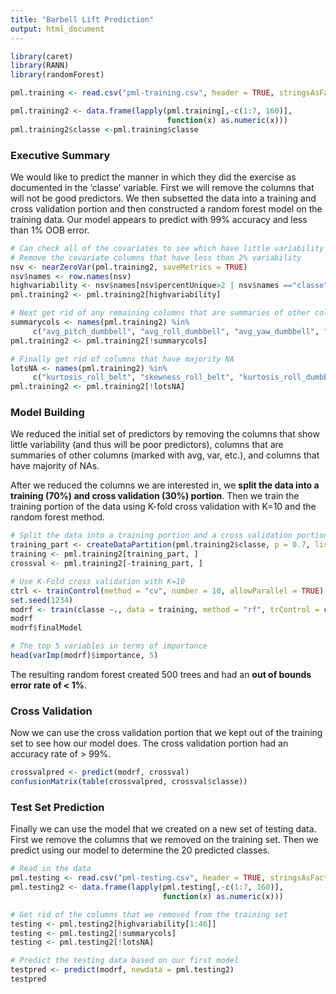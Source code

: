 ```yaml
---
title: "Barbell Lift Prediction"
output: html_document
---
```


```r
library(caret)
library(RANN)
library(randomForest)

pml.training <- read.csv("pml-training.csv", header = TRUE, stringsAsFactors = FALSE)

pml.training2 <- data.frame(lapply(pml.training[,-c(1:7, 160)], 
                                   function(x) as.numeric(x)))
pml.training2$classe <-pml.training$classe
```

### Executive Summary

We would like to predict the manner in which they did the exercise as documented in the 'classe' variable. First we will remove the columns that will not be good predictors. We then subsetted the data into a training and cross validation portion and then constructed a random forest model on the training data. Our model appears to predict with 99% accuracy and less than 1% OOB error.

``` r
# Can check all of the covariates to see which have little variability
# Remove the covariate columns that have less than 2% variability
nsv <- nearZeroVar(pml.training2, saveMetrics = TRUE)
nsv$names <- row.names(nsv)
highvariability <- nsv$names[nsv$percentUnique>2 | nsv$names =="classe"]
pml.training2 <- pml.training2[highvariability]

# Next get rid of any remaining columns that are summaries of other columns
summarycols <- names(pml.training2) %in% 
     c("avg_pitch_dumbbell", "avg_roll_dumbbell", "avg_yaw_dumbbell", "var_accel_arm", "var_accel_forearm")
pml.training2 <- pml.training2[!summarycols]

# Finally get rid of columns that have majority NA
lotsNA <- names(pml.training2) %in% 
     c("kurtosis_roll_belt", "skewness_roll_belt", "kurtosis_roll_dumbbell", "kurtosis_picth_dumbbell", "skewness_roll_dumbbell", "skewness_pitch_dumbbell", "kurtosis_yaw_arm", "skewness_yaw_arm")
pml.training2 <- pml.training2[!lotsNA]
```

### Model Building
We reduced the initial set of predictors by removing the columns that show little variability (and thus will be poor predictors), columns that are summaries of other columns (marked with avg, var, etc.), and columns that have majority of NAs.

After we reduced the columns we are interested in, we **split the data into a training (70%) and cross validation (30%) portion**.  Then we train the training portion of the data using K-fold cross validation with K=10 and the random forest method.

```r
# Split the data into a training portion and a cross validation portion
training_part <- createDataPartition(pml.training2$classe, p = 0.7, list = FALSE)
training <- pml.training2[training_part, ]
crossval <- pml.training2[-training_part, ]

# Use K-Fold cross validation with K=10
ctrl <- trainControl(method = "cv", number = 10, allowParallel = TRUE)
set.seed(1234)
modrf <- train(classe ~., data = training, method = "rf", trControl = ctrl)
modrf
modrf$finalModel

# The top 5 variables in terms of importance
head(varImp(modrf)$importance, 5) 
```

The resulting random forest created 500 trees and had an **out of bounds error rate of < 1%**.  

### Cross Validation

Now we can use the cross validation portion that we kept out of the training set to see how our model does.  The cross validation portion had an accuracy rate of > 99%.

```r
crossvalpred <- predict(modrf, crossval)
confusionMatrix(table(crossvalpred, crossval$classe))
```

### Test Set Prediction

Finally we can use the model that we created on a new set of testing data.  First we remove the columns that we removed on the training set.  Then we predict using our model to determine the 20 predicted classes.

```r
# Read in the data
pml.testing <- read.csv("pml-testing.csv", header = TRUE, stringsAsFactors = FALSE)
pml.testing2 <- data.frame(lapply(pml.testing[,-c(1:7, 160)], 
                                  function(x) as.numeric(x)))

# Get rid of the columns that we removed from the training set
testing <- pml.testing2[highvariability[1:46]]
testing <- pml.testing2[!summarycols]
testing <- pml.testing2[!lotsNA]
```

```r
# Predict the testing data based on our first model
testpred <- predict(modrf, newdata = pml.testing2)
testpred
```


